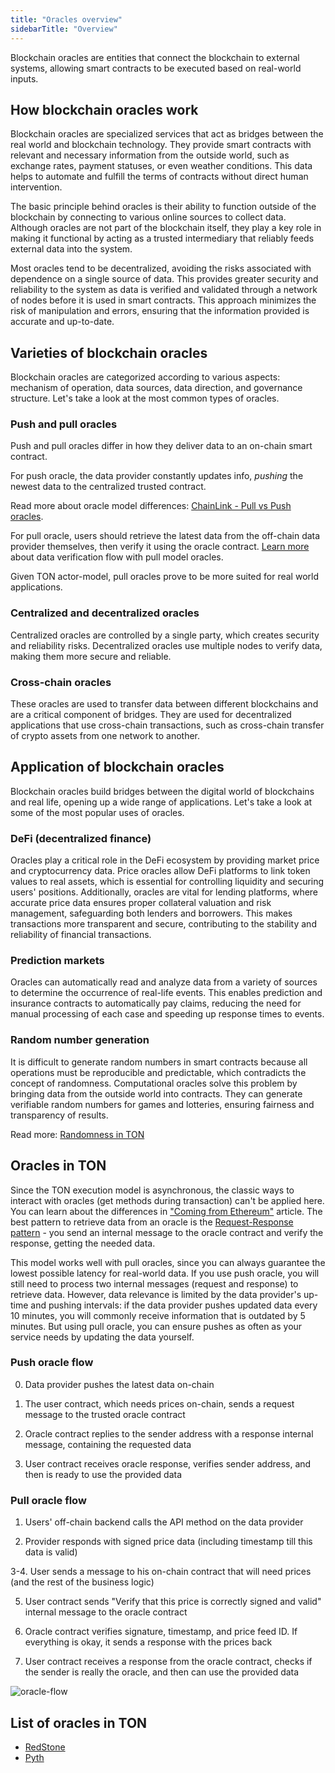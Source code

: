```yaml
---
title: "Oracles overview"
sidebarTitle: "Overview"
---
```



Blockchain oracles are entities that connect the blockchain to external systems, allowing smart contracts to be executed based on real-world inputs.

## How blockchain oracles work

Blockchain oracles are specialized services that act as bridges between the real world and blockchain technology. They provide smart contracts with relevant and necessary information from the outside world, such as exchange rates, payment statuses, or even weather conditions. This data helps to automate and fulfill the terms of contracts without direct human intervention.

The basic principle behind oracles is their ability to function outside of the blockchain by connecting to various online sources to collect data. Although oracles are not part of the blockchain itself, they play a key role in making it functional by acting as a trusted intermediary that reliably feeds external data into the system.

Most oracles tend to be decentralized, avoiding the risks associated with dependence on a single source of data. This provides greater security and reliability to the system as data is verified and validated through a network of nodes before it is used in smart contracts. This approach minimizes the risk of manipulation and errors, ensuring that the information provided is accurate and up-to-date.

## Varieties of blockchain oracles

Blockchain oracles are categorized according to various aspects: mechanism of operation, data sources, data direction, and governance structure. Let's take a look at the most common types of oracles.

### Push and pull oracles

Push and pull oracles differ in how they deliver data to an on-chain smart contract.

For push oracle, the data provider constantly updates info, _pushing_ the newest data to the centralized trusted contract.

Read more about oracle model differences: [ChainLink - Pull vs Push oracles](https://chain.link/education-hub/pull-oracles-vs-push-oracles).

For pull oracle, users should retrieve the latest data from the off-chain data provider themselves, then verify it using the oracle contract. [Learn more](#oracles-in-ton) about data verification flow with pull model oracles.

Given TON actor-model, pull oracles prove to be more suited for real world applications.

### Centralized and decentralized oracles

Centralized oracles are controlled by a single party, which creates security and reliability risks. Decentralized oracles use multiple nodes to verify data, making them more secure and reliable.

### Cross-chain oracles

These oracles are used to transfer data between different blockchains and are a critical component of bridges. They are used for decentralized applications that use cross-chain transactions, such as cross-chain transfer of crypto assets from one network to another.

## Application of blockchain oracles

Blockchain oracles build bridges between the digital world of blockchains and real life, opening up a wide range of applications. Let's take a look at some of the most popular uses of oracles.

### DeFi (decentralized finance)

Oracles play a critical role in the DeFi ecosystem by providing market price and cryptocurrency data. Price oracles allow DeFi platforms to link token values to real assets, which is essential for controlling liquidity and securing users' positions. Additionally, oracles are vital for lending platforms, where accurate price data ensures proper collateral valuation and risk management, safeguarding both lenders and borrowers. This makes transactions more transparent and secure, contributing to the stability and reliability of financial transactions.

### Prediction markets

Oracles can automatically read and analyze data from a variety of sources to determine the occurrence of real-life events. This enables prediction and insurance contracts to automatically pay claims, reducing the need for manual processing of each case and speeding up response times to events.

### Random number generation

It is difficult to generate random numbers in smart contracts because all operations must be reproducible and predictable, which contradicts the concept of randomness. Computational oracles solve this problem by bringing data from the outside world into contracts. They can generate verifiable random numbers for games and lotteries, ensuring fairness and transparency of results.

Read more: [Randomness in TON](/contract-dev/random)

## Oracles in TON

Since the TON execution model is asynchronous, the classic ways to interact with oracles (get methods during transaction) can't be applied here. You can learn about the differences in ["Coming from Ethereum"](/from-ethereum) article. The best pattern to retrieve data from an oracle is the [Request-Response pattern](/contract-dev/carry-value) - you send an internal message to the oracle contract and verify the response, getting the needed data.

This model works well with pull oracles, since you can always guarantee the lowest possible latency for real-world data. If you use push oracle, you will still need to process two internal messages (request and response) to retrieve data. However, data relevance is limited by the data provider's up-time and pushing intervals: if the data provider pushes updated data every 10 minutes, you will commonly receive information that is outdated by 5 minutes. But using pull oracle, you can ensure pushes as often as your service needs by updating the data yourself.

### Push oracle flow

0. Data provider pushes the latest data on-chain

0. The user contract, which needs prices on-chain, sends a request message to the trusted oracle contract

0. Oracle contract replies to the sender address with a response internal message, containing the requested data

0. User contract receives oracle response, verifies sender address, and then is ready to use the provided data

### Pull oracle flow

1. Users' off-chain backend calls the API method on the data provider

1. Provider responds with signed price data (including timestamp till this data is valid)

3-4. User sends a message to his on-chain contract that will need prices (and the rest of the business logic)

5. User contract sends "Verify that this price is correctly signed and valid" internal message to the oracle contract

5. Oracle contract verifies signature, timestamp, and price feed ID. If everything is okay, it sends a response with the prices back

5. User contract receives a response from the oracle contract, checks if the sender is really the oracle, and then can use the provided data

![oracle-flow](/resources/images/oracles/oracle-flow.svg)

## List of oracles in TON

- [RedStone](/ecosystem/interoperability/oracles/redstone)
- [Pyth](/ecosystem/interoperability/oracles/pyth)
